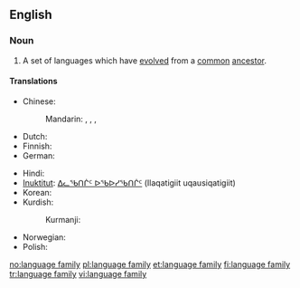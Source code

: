 ==English==
{{wikipedia}}

===Noun===
{{en-noun|language families|sg=[[language]] [[family]]}}

# {{linguistics}} A set of languages which have [[evolved]] from a [[common]] [[ancestor]].

====Translations====
{{trans-top|set of languages}}
* Chinese:
*: Mandarin: {{t|cmn|語系|sc=Hani}}, {{t|cmn|语系|tr=yǔxì|sc=Hani}}, {{t|cmn|語族|sc=Hani}}, {{t|cmn|语族|tr=yǔzú|sc=Hani}}
* Dutch: {{t|nl|taalfamilie|c}}
* Finnish: {{t+|fi|kielikunta}}
* German: {{t|de|Sprachfamilie|f}}
{{trans-mid}}
* Hindi: {{t|hi|भाषा-परिवार|m|tr=bhāṣā-parivār|xs=Hindi}}
* [[Inuktitut]]: [[ᐃᓚᖃᑎᒌᑦ ᐅᖃᐅᓯᖃᑎᒌᑦ]] (Ilaqatigiit uqausiqatigiit)
* Korean: {{t+|ko|어족|tr=eo-jok|sc=Hang}}
* Kurdish:
*: Kurmanji: {{t|kmr|zimanmalbat|f}}
* Norwegian: {{t+|no|språkfamilie|m}}
* Polish: {{t+|pl|rodzina|f}} {{t+|pl|językowy|alt=językowa}}
{{trans-bottom}}

[[no:language family]]
[[pl:language family]]
[[et:language family]]
[[fi:language family]]
[[tr:language family]]
[[vi:language family]]